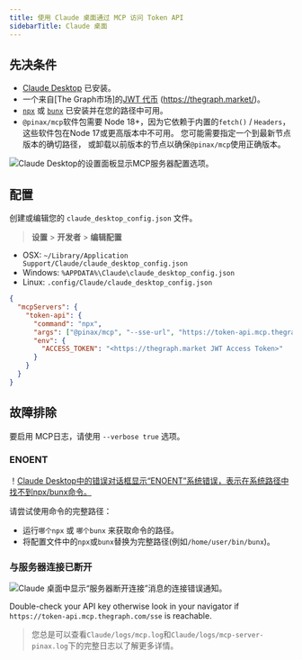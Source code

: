 ```yaml
---
title: 使用 Claude 桌面通过 MCP 访问 Token API
sidebarTitle: Claude 桌面
---
```


## 先决条件

- [Claude Desktop](https://claude.ai/download) 已安装。
- 一个来自[The Graph市场]的[JWT 代币](/token-api/quick-start) (https://thegraph.market/)。
- [`npx`](https://docs.npmjs.com/downloading-and-installing-node-js-and-npm) 或 [`bunx`](https://bun.sh/) 已安装并在您的路径中可用。
- `@pinax/mcp`软件包需要 Node 18+，因为它依赖于内置的`fetch()` / `Headers`，这些软件包在Node 17或更高版本中不可用。 您可能需要指定一个到最新节点版本的确切路径， 或卸载以前版本的节点以确保`@pinax/mcp`使用正确版本。

![Claude Desktop的设置面板显示MCP服务器配置选项。](/img/claude-preview-token-api.png)

## 配置

创建或编辑您的 `claude_desktop_config.json` 文件。

> **设置** > **开发者** > **编辑配置**

- OSX: `~/Library/Application Support/Claude/claude_desktop_config.json`
- Windows: `%APPDATA%\Claude\claude_desktop_config.json`
- Linux: `.config/Claude/claude_desktop_config.json`

```json label="claude_desktop_config.json"
{
  "mcpServers": {
    "token-api": {
      "command": "npx",
      "args": ["@pinax/mcp", "--sse-url", "https://token-api.mcp.thegraph.com/sse"],
      "env": {
        "ACCESS_TOKEN": "<https://thegraph.market JWT Access Token>"
      }
    }
  }
}
```

## 故障排除

要启用 MCP日志，请使用 `--verbose true` 选项。

### ENOENT

！[Claude Desktop中的错误对话框显示“ENOENT”系统错误，表示在系统路径中找不到npx/bunx命令。](/img/claude-ENOENT.png)

请尝试使用命令的完整路径：

- 运行`哪个npx` 或 `哪个bunx` 来获取命令的路径。
- 将配置文件中的`npx`或`bunx`替换为完整路径(例如`/home/user/bin/bunx`)。

### 与服务器连接已断开

![Claude 桌面中显示“服务器断开连接”消息的连接错误通知。](/img/claude-server-disconnect.png)

Double-check your API key otherwise look in your navigator if `https://token-api.mcp.thegraph.com/sse` is reachable.

> 您总是可以查看`Claude/logs/mcp.log`和`Claude/logs/mcp-server-pinax.log`下的完整日志以了解更多详情。
